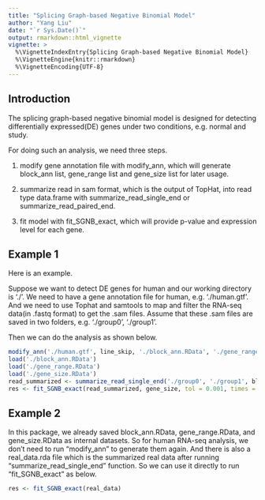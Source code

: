 ```yaml
---
title: "Splicing Graph-based Negative Binomial Model"
author: "Yang Liu"
date: "`r Sys.Date()`"
output: rmarkdown::html_vignette
vignette: >
  %\VignetteIndexEntry{Splicing Graph-based Negative Binomial Model}
  %\VignetteEngine{knitr::rmarkdown}
  %\VignetteEncoding{UTF-8}
---
```


## Introduction

The splicing graph-based negative binomial model is designed for detecting differentially expressed(DE) genes under
two conditions, e.g. normal and study.

For doing such an analysis, we need three steps.

1. modify gene annotation file with modify_ann, which will generate block_ann list, gene_range list and gene_size list for later usage.

1. summarize read in sam format, which is the output of TopHat, into read type data.frame with summarize_read_single_end or summarize_read_paired_end.

1. fit model with fit_SGNB_exact, which will provide p-value and expression level for each gene.

## Example 1

Here is an example.

Suppose we want to detect DE genes for human and our working directory is './'. We need to have a gene annotation file for human, e.g. './human.gtf'. And we need to use Tophat and samtools to map and filter the RNA-seq data(in .fastq format) to get the .sam files. Assume that these .sam files are saved in two folders, e.g. './group0', './group1'.

Then we can do the analysis as shown below.

```r
modify_ann('./human.gtf', line_skip, './block_ann.RData', './gene_range.RData', './gene_size.RData')
load('./block_ann.RData')
load('./gene_range.RData')
load('./gene_size.RData')
read_summarized <- summarize_read_single_end('./group0', './group1', block_ann, gene_range, run.parrallel = TRUE, core.num = 2)
res <- fit_SGNB_exact(read_summarized, gene_size, tol = 0.001, times = 100)
```

## Example 2

In this package, we already saved block_ann.RData, gene_range.RData, and gene_size.RData as internal datasets. So for human RNA-seq analysis, we don't need to run "modify_ann" to generate them again. And there is also a real_data.rda file which is the summarized real data after running "summarize_read_single_end" function. So we can use it directly to run "fit_SGNB_exact" as below.

```r
res <- fit_SGNB_exact(real_data)
```


